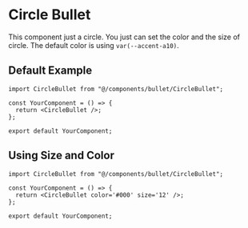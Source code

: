# Circle Bullet

This component just a circle. You just can set the color and the size of circle. The default color is using `var(--accent-a10)`.

## Default Example

```tsx
import CircleBullet from "@/components/bullet/CircleBullet";

const YourComponent = () => {
  return <CircleBullet />;
};

export default YourComponent;
```

## Using Size and Color

```tsx
import CircleBullet from "@/components/bullet/CircleBullet";

const YourComponent = () => {
  return <CircleBullet color='#000' size='12' />;
};

export default YourComponent;
```
